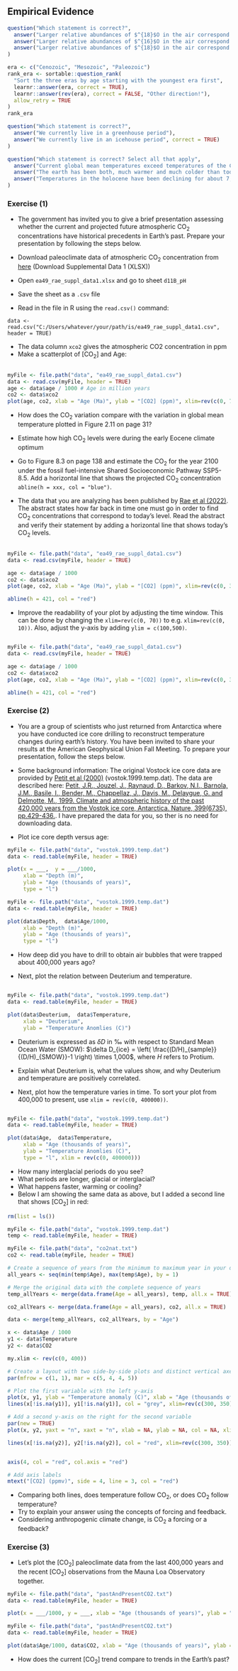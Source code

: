 ## Empirical Evidence

```{r isotopesAndTemperature, echo=FALSE}
question("Which statement is correct?",
  answer("Larger relative abundances of $^{18}$O in the air correspond to warmer global temperatures"),
  answer("Larger relative abundances of $^{16}$O in the air correspond to warmer global temperatures"),
  answer("Larger relative abundances of $^{18}$O in the air correspond to colder global temperatures", correct = TRUE)
)
```

```{r sortEra, echo = FALSE}

era <- c("Cenozoic", "Mesozoic", "Paleozoic")
rank_era <- sortable::question_rank(
  "Sort the three eras by age starting with the youngest era first",
  learnr::answer(era, correct = TRUE),
  learnr::answer(rev(era), correct = FALSE, "Other direction!"),
  allow_retry = TRUE
)
rank_era
```

```{r icehouseVsGreenhouse, echo=FALSE}
question("Which statement is correct?",
  answer("We currently live in a greenhouse period"),
  answer("We currently live in an icehouse period", correct = TRUE)
)
```


```{r summary, echo=FALSE}
question("Which statement is correct? Select all that apply",
  answer("Current global mean temperatures exceed temperatures of the Cenozoic era"),
  answer("The earth has been both, much warmer and much colder than today", correct = TRUE),
  answer("Temperatures in the holocene have been declining for about 7,000 years until about the 1800", correct = TRUE)
)
```

### Exercise (1)

* The government has invited you to give a brief presentation assessing whether the current and projected future atmospheric CO~2~ concentrations have historical precedents in Earth's past. Prepare your presentation by following the steps below.

* Download paleoclimate data of atmospheric CO~2~ concentration from [here](https://www.annualreviews.org/doi/suppl/10.1146/annurev-earth-082420-063026) (Download Supplemental Data 1 (XLSX))
* Open ```ea49_rae_suppl_data1.xlsx``` and go to sheet ```d11B_pH```
* Save the sheet as a ```.csv``` file
* Read in the file in R using the ```read.csv()``` command:

```
data <- read.csv("C:/Users/whatever/your/path/is/ea49_rae_suppl_data1.csv", header = TRUE)
```
* The data column ```xco2``` gives the atmospheric CO2 concentration in ppm 
* Make a scatterplot of [CO~2~] and Age:

```{r ageVsCO2, exercise = TRUE, exercise.eval = FALSE}

```

```{r ageVsCO2-solution}

myFile <- file.path("data", "ea49_rae_suppl_data1.csv") 
data <- read.csv(myFile, header = TRUE)
age <- data$age / 1000 # Age in million years
co2 <- data$xco2
plot(age, co2, xlab = "Age (Ma)", ylab = "[CO2] (ppm)", xlim=rev(c(0, 70)))

```

* How does the CO~2~ variation compare with the variation in global mean temperature plotted in Figure 2.11 on page 31?

* Estimate how high CO~2~ levels were during the early Eocene climate optimum

* Go to Figure 8.3 on page 138 and estimate the CO~2~ for the year 2100 under the fossil fuel-intensive Shared Socioeconomic Pathway SSP5-8.5. Add a horizontal line that shows the projected CO~2~ concentration ``` abline(h = xxx, col = "blue")```.

* The data that you are analyzing has been published by [Rae et al (2022)](https://www.annualreviews.org/doi/pdf/10.1146/annurev-earth-082420-063026). The abstract states how far back in time one must go in order to find CO~2~ concentrations that correspond to today's level. Read the abstract and verify their statement by adding a horizontal line that shows today's CO~2~ levels.

```{r addCurrentCO2, exercise = TRUE, exercise.eval = FALSE}

```

```{r  addCurrentCO2-solution}

myFile <- file.path("data", "ea49_rae_suppl_data1.csv") 
data <- read.csv(myFile, header = TRUE)

age <- data$age / 1000
co2 <- data$xco2
plot(age, co2, xlab = "Age (Ma)", ylab = "[CO2] (ppm)", xlim=rev(c(0, 3.5)))

abline(h = 421, col = "red")

```

* Improve the readability of your plot by adjusting the time window. This can be done by changing the ```xlim=rev(c(0, 70))``` to e.g. ```xlim=rev(c(0, 10))```. Also, adjust the y-axis by adding ```ylim = c(100,500)```.


```{r  addCurrentCO2v2, exercise = TRUE, exercise.eval = FALSE}

```

```{r  addCurrentCO2v2-solution}
myFile <- file.path("data", "ea49_rae_suppl_data1.csv") 
data <- read.csv(myFile, header = TRUE)

age <- data$age / 1000
co2 <- data$xco2
plot(age, co2, xlab = "Age (Ma)", ylab = "[CO2] (ppm)", xlim=rev(c(0, 3.5)), ylim = c(100,500))

abline(h = 421, col = "red")

```

### Exercise (2)

* You are a group of scientists who just returned from Antarctica where you have conducted ice core drilling to reconstruct temperature changes during earth's history. You have been invited to share your results at the American Geophysical Union Fall Meeting. To prepare your presentation, follow the steps below.

* Some background information: The original Vostock ice core data are provided by [Petit et al (2000)](https://data.ess-dive.lbl.gov/view/doi%3A10.3334%2FCDIAC%2FCLI.006) (vostok.1999.temp.dat). The data are described here: [Petit, J.R., Jouzel, J., Raynaud, D., Barkov, N.I., Barnola, J.M., Basile, I., Bender, M., Chappellaz, J., Davis, M., Delaygue, G. and Delmotte, M., 1999. Climate and atmospheric history of the past 420,000 years from the Vostok ice core, Antarctica. Nature, 399(6735), pp.429-436.](https://www.nature.com/articles/20859). I have prepared the data for you, so ther is no need for downloading data.

* Plot ice core depth versus age:

```{r vostock1999temp, exercise = TRUE, exercise.eval = FALSE}

myFile <- file.path("data", "vostok.1999.temp.dat") 
data <- read.table(myFile, header = TRUE)

plot(x = ___,  y = ___/1000,
     xlab = "Depth (m)",
     ylab = "Age (thousands of years)",
     type = "l")

```

```{r vostock1999temp-solution}

myFile <- file.path("data", "vostok.1999.temp.dat") 
data <- read.table(myFile, header = TRUE)

plot(data$Depth,  data$Age/1000,
     xlab = "Depth (m)",
     ylab = "Age (thousands of years)",
     type = "l")
```

* How deep did you have to drill to obtain air bubbles that were trapped about 400,000 years ago?

* Next, plot the relation between Deuterium and temperature.

```{r Deuterium, exercise = TRUE, exercise.eval = FALSE}

```

```{r Deuterium-solution}
myFile <- file.path("data", "vostok.1999.temp.dat") 
data <- read.table(myFile, header = TRUE)

plot(data$Deuterium,  data$Temperature, 
     xlab = "Deuterium",
     ylab = "Temperature Anomlies (C)")
```

* Deuterium is expressed as $\delta D$ in ‰ with respect to Standard Mean Ocean Water (SMOW): $\delta D_{ice} = \left( \frac{(D/H)_{sample}}{(D/H)_{SMOW}}-1 \right) \times 1,000$, where $H$ refers to Protium.
 
* Explain what Deuterium is, what the values show, and why Deuterium and temperature are positively correlated.

* Next, plot how the temperature varies in time. To sort your plot from 400,000 to present, use ```xlim = rev(c(0, 400000))```.

```{r vostockTemp, exercise = TRUE, exercise.eval = FALSE}

```

```{r vostockTemp-solution}

myFile <- file.path("data", "vostok.1999.temp.dat") 
data <- read.table(myFile, header = TRUE)

plot(data$Age,  data$Temperature, 
     xlab = "Age (thousands of years)",
     ylab = "Temperature Anomlies (C)",
     type = "l", xlim = rev(c(0, 400000)))
```

* How many interglacial periods do you see? 
* What periods are longer, glacial or interglacial? 
* What happens faster, warming or cooling?
* Below I am showing the same data as above, but I added a second line that shows [CO~2~] in red:

```{r}
rm(list = ls())

myFile <- file.path("data", "vostok.1999.temp.dat") 
temp <- read.table(myFile, header = TRUE)

myFile <- file.path("data", "co2nat.txt") 
co2 <- read.table(myFile, header = TRUE)

# Create a sequence of years from the minimum to maximum year in your data
all_years <- seq(min(temp$Age), max(temp$Age), by = 1)

# Merge the original data with the complete sequence of years
temp_allYears <- merge(data.frame(Age = all_years), temp, all.x = TRUE)

co2_allYears <- merge(data.frame(Age = all_years), co2, all.x = TRUE)

data <- merge(temp_allYears, co2_allYears, by = "Age")

x <- data$Age / 1000
y1 <- data$Temperature
y2 <- data$CO2

my.xlim <- rev(c(0, 400))

# Create a layout with two side-by-side plots and distinct vertical axes
par(mfrow = c(1, 1), mar = c(5, 4, 4, 5))

# Plot the first variable with the left y-axis
plot(x, y1, ylab = "Temperature anomaly (C)", xlab = "Age (thousands of years)", col = NA, xlim = my.xlim)
lines(x[!is.na(y1)], y1[!is.na(y1)], col = "grey", xlim=rev(c(300, 350)), lwd = 2)

# Add a second y-axis on the right for the second variable
par(new = TRUE)
plot(x, y2, yaxt = "n", xaxt = "n", xlab = NA, ylab = NA, col = NA, xlim = my.xlim)

lines(x[!is.na(y2)], y2[!is.na(y2)], col = "red", xlim=rev(c(300, 350)), lwd = 2)


axis(4, col = "red", col.axis = "red")

# Add axis labels
mtext("[CO2] (ppmv)", side = 4, line = 3, col = "red")

```

* Comparing both lines, does temperature follow CO~2~, or does CO~2~ follow temperature?
* Try to explain your answer using the concepts of forcing and feedback.
* Considering anthropogenic climate change, is CO~2~ a forcing or a feedback?

### Exercise (3)
* Let's plot the [CO~2~] paleoclimate data from the last 400,000 years and the recent [CO~2~] observations from the Mauna Loa Observatory together.

```{r pastAndPresentCO2, exercise = TRUE, exercise.eval = FALSE}

myFile <- file.path("data", "pastAndPresentCO2.txt") 
data <- read.table(myFile, header = TRUE)

plot(x = ___/1000, y = ___, xlab = "Age (thousands of years)", ylab = "[CO2] (ppmv)")

```

```{r pastAndPresentCO2-solution}

myFile <- file.path("data", "pastAndPresentCO2.txt") 
data <- read.table(myFile, header = TRUE)

plot(data$Age/1000, data$CO2, xlab = "Age (thousands of years)", ylab = "[CO2] (ppmv)")

```


* How does the current [CO~2~] trend compare to trends in the Earth's past?
